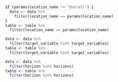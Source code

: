 <!--- Chunk to filter data and scores to keep only the relevant locations, horizons and target varaibles. Is is separated from the global scoring step
so that we can cache the loading and scoring step.. -->
```r
if (params$location_name != "Overall") {
  data <- data %>%
    filter(location_name == params$location_name)
}
table <- table %>%
  filter(location_name == params$location_name)

data <- data %>%
  filter(target_variable %in% target_variables)
table <- table %>%
  filter(target_variable %in% target_variables)

data <- data %>%
  filter(horizon %in% horizons)
table <- table %>%
  filter(horizon %in% horizons)
```

## {.unlisted .unnumbered}
